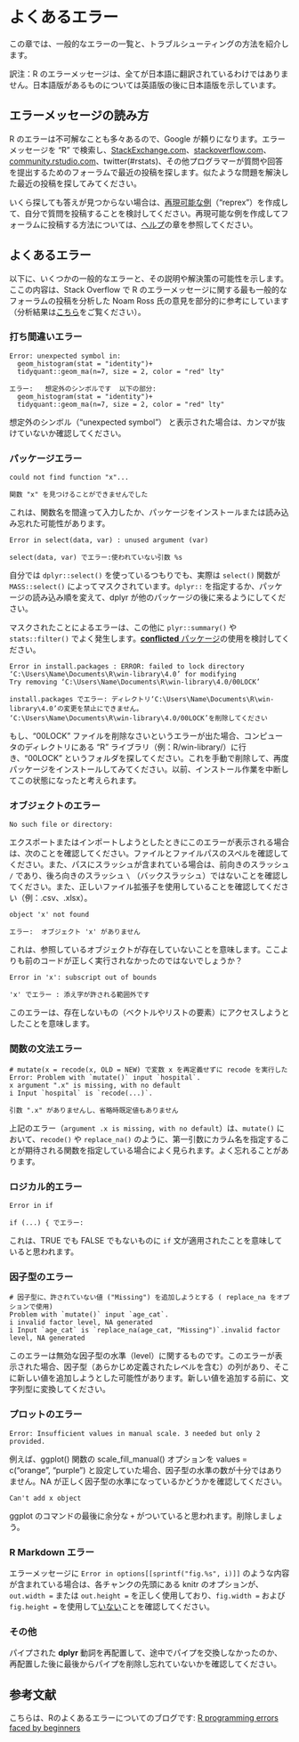 
# よくあるエラー { #errors }

この章では、一般的なエラーの一覧と、トラブルシューティングの方法を紹介します。 

訳注：R のエラーメッセージは、全てが日本語に翻訳されているわけではありません。日本語版があるものについては英語版の後に日本語版を示しています。

## エラーメッセージの読み方  

R のエラーは不可解なことも多々あるので、Google が頼りになります。エラーメッセージを "R" で検索し、[StackExchange.com](StackExchange.com)、[stackoverflow.com](stackoverflow.com)、[community.rstudio.com](community.rstudio.com)、twitter(#rstats)、その他プログラマーが質問や回答を提出するためのフォーラムで最近の投稿を探します。似たような問題を解決した最近の投稿を探してみてください。 


いくら探しても答えが見つからない場合は、<u>再現可能な例</u>（"reprex"）を作成して、自分で質問を投稿することを検討してください。再現可能な例を作成してフォーラムに投稿する方法については、[ヘルプ](#help)の章を参照してください。


## よくあるエラー  

以下に、いくつかの一般的なエラーと、その説明や解決策の可能性を示します。ここの内容は、Stack Overflow で R のエラーメッセージに関する最も一般的なフォーラムの投稿を分析した Noam Ross 氏の意見を部分的に参考にしています（分析結果は[こちら](https://github.com/noamross/zero-dependency-problems/blob/master/misc/stack-overflow-common-r-errors.md)をご覧ください）。 


### 打ち間違いエラー {.unnumbered}  

```
Error: unexpected symbol in:
  geom_histogram(stat = "identity")+
  tidyquant::geom_ma(n=7, size = 2, color = "red" lty"
```

```
エラー:   想定外のシンボルです  以下の部分: 
  geom_histogram(stat = "identity")+
  tidyquant::geom_ma(n=7, size = 2, color = "red" lty"
```

想定外のシンボル（"unexpected symbol"） と表示された場合は、カンマが抜けていないか確認してください。 

### パッケージエラー {.unnumbered}  

```
could not find function "x"...
```

```
関数 "x" を見つけることができませんでした 
```

これは、関数名を間違って入力したか、パッケージをインストールまたは読み込み忘れた可能性があります。

```
Error in select(data, var) : unused argument (var)
```

```
select(data, var) でエラー:使われていない引数 %s
```

自分では `dplyr::select()` を使っているつもりでも、実際は `select()` 関数が `MASS::select()` によってマスクされています。`dplyr::` を指定するか、パッケージの読み込み順を変えて、dplyr が他のパッケージの後に来るようにしてください。

マスクされたことによるエラーは、この他に `plyr::summary()` や `stats::filter()` でよく発生します。[**conflicted** パッケージ](https://www.tidyverse.org/blog/2018/06/conflicted/)の使用を検討してください。


```
Error in install.packages : ERROR: failed to lock directory ‘C:\Users\Name\Documents\R\win-library\4.0’ for modifying
Try removing ‘C:\Users\Name\Documents\R\win-library\4.0/00LOCK’
```

```
install.packages でエラー: ディレクトリ‘C:\Users\Name\Documents\R\win-library\4.0’の変更を禁止にできません。 
‘C:\Users\Name\Documents\R\win-library\4.0/00LOCK’を削除してください
```

もし、"00LOCK" ファイルを削除なさいというエラーが出た場合、コンピュータのディレクトリにある "R" ライブラリ（例：R/win-library/）に行き、"00LOCK" というフォルダを探してください。これを手動で削除して、再度パッケージをインストールしてみてください。以前、インストール作業を中断してこの状態になったと考えられます。 


### オブジェクトのエラー {.unnumbered}  

```
No such file or directory:
```

エクスポートまたはインポートしようとしたときにこのエラーが表示される場合は、次のことを確認してください。ファイルとファイルパスのスペルを確認してください。また、パスにスラッシュが含まれている場合は、前向きのスラッシュ `/` であり、後ろ向きのスラッシュ `\` （バックスラッシュ）ではないことを確認してください。また、正しいファイル拡張子を使用していることを確認してください（例：.csv、.xlsx）。 

```
object 'x' not found 
```

```
エラー:  オブジェクト 'x' がありません 
```

これは、参照しているオブジェクトが存在していないことを意味します。ここよりも前のコードが正しく実行されなかったのではないでしょうか？ 

```
Error in 'x': subscript out of bounds
```

```
'x' でエラー : 添え字が許される範囲外です
```

このエラーは、存在しないもの（ベクトルやリストの要素）にアクセスしようとしたことを意味します。 


### 関数の文法エラー {.unnumbered}

```
# mutate(x = recode(x, OLD = NEW) で変数 x を再定義せずに recode を実行した
Error: Problem with `mutate()` input `hospital`.
x argument ".x" is missing, with no default
i Input `hospital` is `recode(...)`.
```

```
引数 ".x" がありませんし、省略時既定値もありません 
```

上記のエラー（`argument .x is missing, with no default`）は、`mutate()` において、`recode()` や `replace_na()` のように、第一引数にカラム名を指定することが期待される関数を指定している場合によく見られます。よく忘れることがあります。


### ロジカル的エラー {.unnumbered}  

```
Error in if
```

```
if (...) { でエラー: 
```

これは、TRUE でも FALSE でもないものに `if` 文が適用されたことを意味していると思われます。 


### 因子型のエラー {.unnumbered}  

```
# 因子型に、許されていない値 ("Missing") を追加しようとする ( replace_na をオプションで使用)
Problem with `mutate()` input `age_cat`.
i invalid factor level, NA generated
i Input `age_cat` is `replace_na(age_cat, "Missing")`.invalid factor level, NA generated
```

このエラーは無効な因子型の水準（level）に関するものです。このエラーが表示された場合、因子型（あらかじめ定義されたレベルを含む）の列があり、そこに新しい値を追加しようとした可能性があります。新しい値を追加する前に、文字列型に変換してください。 


### プロットのエラー {.unnumbered}  

`Error: Insufficient values in manual scale. 3 needed but only 2 provided.`

例えば、ggplot() 関数の scale_fill_manual() オプションを values = c("orange", "purple")  と設定していた場合、因子型の水準の数が十分ではありません。NA が正しく因子型の水準になっているかどうかを確認してください。

```
Can't add x object
```
ggplot のコマンドの最後に余分な `+` がついていると思われます。削除しましょう。


### R Markdown エラー {.unnumbered}  

エラーメッセージに `Error in options[[sprintf("fig.%s", i)]]` のような内容が含まれている場合は、各チャンクの先頭にある knitr のオプションが、`out.width = ` または `out.height = ` を正しく使用しており、`fig.width = ` および `fig.height = ` を使用して<u>いない</u>ことを確認してください。

### その他 {.unnumbered}  

パイプされた **dplyr** 動詞を再配置して、途中でパイプを交換しなかったのか、再配置した後に最後からパイプを削除し忘れていないかを確認してください。



<!-- ======================================================= -->
## 参考文献 { }

こちらは、Rのよくあるエラーについてのブログです: [R programming errors faced by beginners](https://www.r-bloggers.com/2016/06/common-r-programming-errors-faced-by-beginners/)

